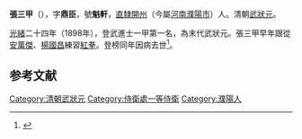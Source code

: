 '''張三甲'''（{{bd|1876年||1898年|catIdx=}}），字'''鼎臣'''，號'''魁軒'''，[[直隸|直隸]][[開州|開州]]（今屬[[河南|河南]][[濮陽市|濮陽市]]）人。清朝[[武狀元|武狀元]]。

[[光緒|光緒]]二十四年（1898年），登武進士一甲第一名，為末代武狀元。張三甲早年跟從[[安萬傑|安萬傑]]、[[楊國昌|楊國昌]]練習[[紅拳|紅拳]]。登榜同年因病去世<ref>{{cite web|title=张三甲：中国最后一个武状元|url=http://sports.cctv.com/xiuxian/special/wuzhuangyuan/20090821/104962_1.shtml|publisher=CCTV|accessdate=2012-02-04|archive-date=2016-03-04|archive-url=https://web.archive.org/web/20160304195729/http://sports.cctv.com/xiuxian/special/wuzhuangyuan/20090821/104962_1.shtml}}</ref>。

==参考文献==
{{reflist}}
{{清朝人物小作品}}
{{光緒二十四年戊戌科武殿試金榜}}
{{DEFAULTSORT:Zhang張}}
[[Category:清朝武狀元|Category:清朝武狀元]]
[[Category:侍衛處一等侍衛|Category:侍衛處一等侍衛]]
[[Category:濮陽人|Category:濮陽人]]